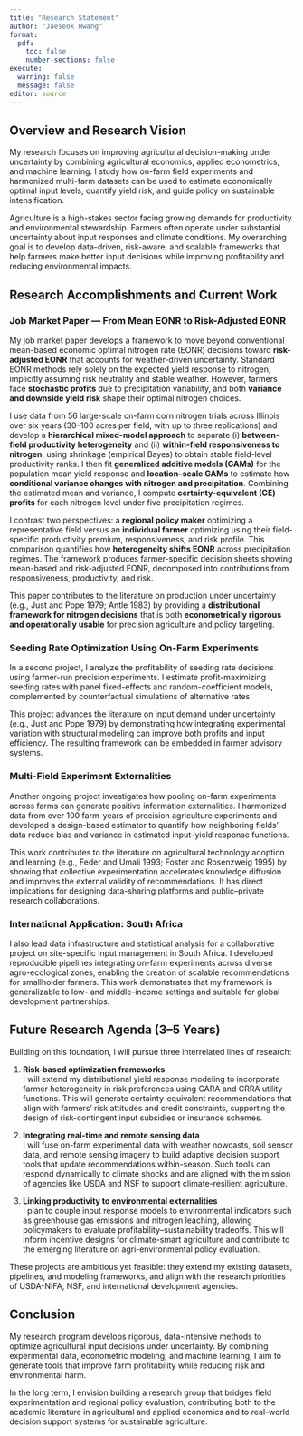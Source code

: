 ```yaml
---
title: "Research Statement"
author: "Jaeseok Hwang"
format:
  pdf:
    toc: false
    number-sections: false
execute:
  warning: false
  message: false
editor: source
---
```


## Overview and Research Vision

My research focuses on improving agricultural decision-making under uncertainty by combining agricultural economics, applied econometrics, and machine learning. I study how on-farm field experiments and harmonized multi-farm datasets can be used to estimate economically optimal input levels, quantify yield risk, and guide policy on sustainable intensification.  

Agriculture is a high-stakes sector facing growing demands for productivity and environmental stewardship. Farmers often operate under substantial uncertainty about input responses and climate conditions. My overarching goal is to develop data-driven, risk-aware, and scalable frameworks that help farmers make better input decisions while improving profitability and reducing environmental impacts.

## Research Accomplishments and Current Work

### Job Market Paper — From Mean EONR to Risk-Adjusted EONR

My job market paper develops a framework to move beyond conventional mean-based economic optimal nitrogen rate (EONR) decisions toward **risk-adjusted EONR** that accounts for weather-driven uncertainty. Standard EONR methods rely solely on the expected yield response to nitrogen, implicitly assuming risk neutrality and stable weather. However, farmers face **stochastic profits** due to precipitation variability, and both **variance and downside yield risk** shape their optimal nitrogen choices.

I use data from 56 large-scale on-farm corn nitrogen trials across Illinois over six years (30–100 acres per field, with up to three replications) and develop a **hierarchical mixed-model approach** to separate (i) **between-field productivity heterogeneity** and (ii) **within-field responsiveness to nitrogen**, using shrinkage (empirical Bayes) to obtain stable field-level productivity ranks. I then fit **generalized additive models (GAMs)** for the population mean yield response and **location–scale GAMs** to estimate how **conditional variance changes with nitrogen and precipitation**. Combining the estimated mean and variance, I compute **certainty-equivalent (CE) profits** for each nitrogen level under five precipitation regimes.

I contrast two perspectives: a **regional policy maker** optimizing a representative field versus an **individual farmer** optimizing using their field-specific productivity premium, responsiveness, and risk profile. This comparison quantifies how **heterogeneity shifts EONR** across precipitation regimes. The framework produces farmer-specific decision sheets showing mean-based and risk-adjusted EONR, decomposed into contributions from responsiveness, productivity, and risk.

This paper contributes to the literature on production under uncertainty (e.g., Just and Pope 1979; Antle 1983) by providing a **distributional framework for nitrogen decisions** that is both **econometrically rigorous and operationally usable** for precision agriculture and policy targeting.

### Seeding Rate Optimization Using On-Farm Experiments

In a second project, I analyze the profitability of seeding rate decisions using farmer-run precision experiments. I estimate profit-maximizing seeding rates with panel fixed-effects and random-coefficient models, complemented by counterfactual simulations of alternative rates.  

This project advances the literature on input demand under uncertainty (e.g., Just and Pope 1979) by demonstrating how integrating experimental variation with structural modeling can improve both profits and input efficiency. The resulting framework can be embedded in farmer advisory systems.

### Multi-Field Experiment Externalities

Another ongoing project investigates how pooling on-farm experiments across farms can generate positive information externalities. I harmonized data from over 100 farm-years of precision agriculture experiments and developed a design-based estimator to quantify how neighboring fields’ data reduce bias and variance in estimated input–yield response functions.  

This work contributes to the literature on agricultural technology adoption and learning (e.g., Feder and Umali 1993; Foster and Rosenzweig 1995) by showing that collective experimentation accelerates knowledge diffusion and improves the external validity of recommendations. It has direct implications for designing data-sharing platforms and public–private research collaborations.

### International Application: South Africa

I also lead data infrastructure and statistical analysis for a collaborative project on site-specific input management in South Africa. I developed reproducible pipelines integrating on-farm experiments across diverse agro-ecological zones, enabling the creation of scalable recommendations for smallholder farmers. This work demonstrates that my framework is generalizable to low- and middle-income settings and suitable for global development partnerships.

## Future Research Agenda (3–5 Years)

Building on this foundation, I will pursue three interrelated lines of research:

1. **Risk-based optimization frameworks**  
   I will extend my distributional yield response modeling to incorporate farmer heterogeneity in risk preferences using CARA and CRRA utility functions. This will generate certainty-equivalent recommendations that align with farmers’ risk attitudes and credit constraints, supporting the design of risk-contingent input subsidies or insurance schemes.

2. **Integrating real-time and remote sensing data**  
   I will fuse on-farm experimental data with weather nowcasts, soil sensor data, and remote sensing imagery to build adaptive decision support tools that update recommendations within-season. Such tools can respond dynamically to climate shocks and are aligned with the mission of agencies like USDA and NSF to support climate-resilient agriculture.

3. **Linking productivity to environmental externalities**  
   I plan to couple input response models to environmental indicators such as greenhouse gas emissions and nitrogen leaching, allowing policymakers to evaluate profitability–sustainability tradeoffs. This will inform incentive designs for climate-smart agriculture and contribute to the emerging literature on agri-environmental policy evaluation.

These projects are ambitious yet feasible: they extend my existing datasets, pipelines, and modeling frameworks, and align with the research priorities of USDA-NIFA, NSF, and international development agencies.

## Conclusion

My research program develops rigorous, data-intensive methods to optimize agricultural input decisions under uncertainty. By combining experimental data, econometric modeling, and machine learning, I aim to generate tools that improve farm profitability while reducing risk and environmental harm.  

In the long term, I envision building a research group that bridges field experimentation and regional policy evaluation, contributing both to the academic literature in agricultural and applied economics and to real-world decision support systems for sustainable agriculture.
